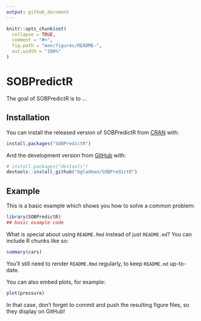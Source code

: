 ```yaml
---
output: github_document
---
```


<!-- README.md is generated from README.Rmd. Please edit that file -->

```r
knitr::opts_chunk$set(
  collapse = TRUE,
  comment = "#>",
  fig.path = "man/figures/README-",
  out.width = "100%"
)
```

# SOBPredictR

<!-- badges: start -->
<!-- badges: end -->

The goal of SOBPredictR is to ...

## Installation

You can install the released version of SOBPredictR from [CRAN](https://CRAN.R-project.org) with:

``` r
install.packages("SOBPredictR")
```

And the development version from [GitHub](https://github.com/) with:

``` r
# install.packages("devtools")
devtools::install_github("bgladman/SOBPredictR")
```
## Example

This is a basic example which shows you how to solve a common problem:

```r
library(SOBPredictR)
## basic example code
```

What is special about using `README.Rmd` instead of just `README.md`? You can include R chunks like so:

```r
summary(cars)
```

You'll still need to render `README.Rmd` regularly, to keep `README.md` up-to-date.

You can also embed plots, for example:

```r
plot(pressure)
```

In that case, don't forget to commit and push the resulting figure files, so they display on GitHub!
